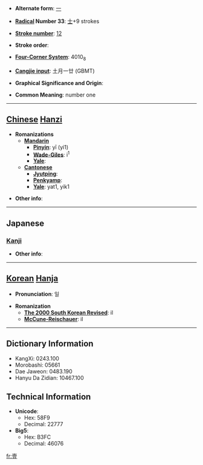 * '''Alternate form''': [[一]]

* '''[[Wiktionary:Chinese radical index| Radical]] Number 33''': [[Wiktionary:Chinese radical index 士|士]]+9 strokes

* '''[[Wiktionary:Chinese total strokes index|Stroke number]]''': [[Wiktionary:Chinese total strokes index 12|12]]

* '''Stroke order''': 

* '''[[Wiktionary:Chinese four corner index|Four-Corner System]]''': 4010<sub>8</sub>

* '''[[Wiktionary:Chinese Cangjie index|Cangjie input]]''': 土月一廿 (GBMT)

* '''Graphical Significance and Origin''': 

* '''Common Meaning''': number one

----

== [[Chinese]] [[Hanzi]] ==

* '''Romanizations'''
** '''[[Mandarin]]'''
*** '''[[Pinyin]]''': yī (yi1)
*** '''[[Wade-Giles]]''': i<sup>1</sup>
*** '''[[Yale]]''': 
** '''[[Cantonese]]'''
*** '''[[Jyutping]]''':
*** '''[[Penkyamp]]''': 
*** '''[[Yale]]''': yat1, yik1

* '''Other info''': 

----

==Japanese==
===[[Kanji]]===
{{kanji|on readings=[[いち]] (ichi), [[いつ]] (itsu)|kun readings=[[ひとつ]] (hitotsu)}}

* '''Other info''':  

----

== [[Korean]] [[Hanja]] ==

* '''Pronunciation''': 일

* '''Romanization'''
** '''[[The 2000 South Korean Revised Romanization|The 2000 South Korean Revised]]''': il
** '''[[McCune-Reischauer]]''': il

----

== Dictionary Information ==

* KangXi: 0243.100
* Morobashi: 05661
* Dae Jaweon: 0483.190
* Hanyu Da Zidian: 10467.100

== Technical Information ==

* '''Unicode''':
** Hex: 58F9
** Decimal: 22777
* '''Big5''':
** Hex: B3FC
** Decimal: 46076

[[fr:壹]]
